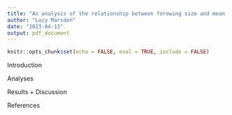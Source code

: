 ```yaml
---
title: "An analysis of the relationship between forewing size and mean annual June temperature in Hesperia Comma"
author: "Lucy Marsden"
date: "2023-04-13"
output: pdf_document
---
```


```r
knitr::opts_chunk$set(echo = FALSE, eval = TRUE, include = FALSE)
```

Introduction

Analyses

Results + Discussion

References
